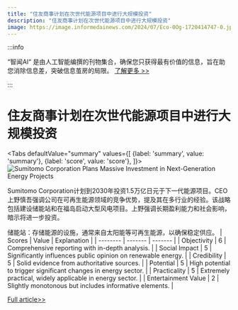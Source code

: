 ```yaml
---
title: "住友商事计划在次世代能源项目中进行大规模投资"
description: "住友商事计划在次世代能源项目中进行大规模投资"
image: https://image.informedainews.com/2024/07/Eco-0Og-1720414747-0.jpg
---
```



:::info

“智闻AI“ 是由人工智能编撰的刊物集合，确保您只获得最有价值的信息，旨在助您消除信息差，突破信息茧房的局限。  [了解更多 >>](/)

:::

# 住友商事计划在次世代能源项目中进行大规模投资


<Tabs
	defaultValue="summary"
	values={[
	{label: 'summary', value: 'summary'},
	{label: 'score', value: 'score'},
]}>
<TabItem value="summary">
<img
  src="https://image.informedainews.com/2024/07/Eco-0Og-1720414747-0.jpg"
  alt="Sumitomo Corporation Plans Massive Investment in Next-Generation Energy Projects"
/>



Sumitomo Corporation计划到2030年投资1.5万亿日元于下一代能源项目。CEO上野慎吾强调公司在可再生能源领域的竞争优势，提及其在多行业的经验。该战略包括建设储能站和在福岛启动大型风电项目。上野强调长期盈利能力和社会影响，暗示将进一步投资。

储能站：存储能源的设施，通常来自太阳能等可再生能源，以确保稳定供应。
</TabItem>
<TabItem value="score">
	| Scores     | Value   | Explanation |
	| -------- | ------- | ------- |
	| Objectivity  | 6    | Comprehensive reporting with in-depth analysis.    |
	| Social Impact | 5     | Significantly influences public opinion on renewable energy.    |
	| Credibility    | 5    | Solid evidence from authoritative sources.    |
	| Potential    | 5    | High potential to trigger significant changes in energy sector.    |
	| Practicality    | 5    | Extremely practical, widely applicable in energy sector.    |
	| Entertainment Value    | 2    | Slightly monotonous but includes informative elements.    |
</TabItem>
</Tabs>

[Full article>>](https://www3.nhk.or.jp/nhkworld/en/news/20240708_17/)
